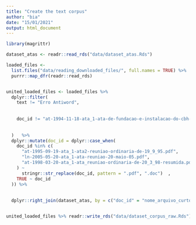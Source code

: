 ```yaml
---
title: "Create the text corpus"
author: "bia"
date: "15/01/2021"
output: html_document
---
```


```r
library(magrittr)

dataset_atas <- readr::read_rds("data/dataset_atas.Rds")
```

```r
loaded_files <-
  list.files("data/reading_downloaded_files/", full.names = TRUE) %>%
  purrr::map_dfr(readr::read_rds)


united_loaded_files <- loaded_files %>%
  dplyr::filter(
    text != "Erro Antiword",
    
    
    doc_id != "at-1994-11-18-ata_1-ata-de-fundacao-e-instalacao-do-cbh-at-doe-18-11-94-caderno-executivo-i-pagina-56.pdf"
    
    
  )   %>%
  dplyr::mutate(doc_id = dplyr::case_when(
    doc_id %in% c(
      "at-1995-09-19-ata_1-ata2-reuniao-ordinaria-de-19_9_95.pdf",
      "ln-2005-05-20-ata_1-ata-reuniao-20-maio-05.pdf",
      "at-1998-03-20-ata_1-ata_reuniao-ordinaria-de-20_3_98-resumida.pdf"
    ) ~
      stringr::str_replace(doc_id, pattern = ".pdf", ".doc")  ,
    TRUE ~ doc_id
  )) %>%
  
  
  dplyr::right_join(dataset_atas, by = c("doc_id" = "nome_arquivo_curto"))


united_loaded_files %>% readr::write_rds("data/dataset_corpus_raw.Rds")

```
